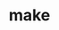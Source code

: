 ---
title: "make"
description: "thanks.io / make Integration"
url: "https://www.make.com/en/integrations/thanks-io"
tag: "Popular"
---